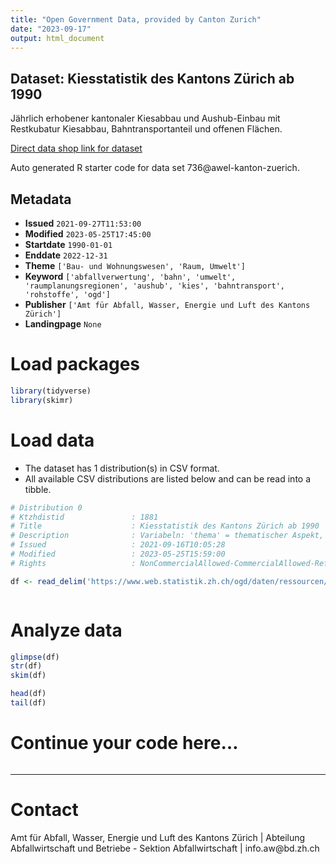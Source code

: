 ```yaml
---
title: "Open Government Data, provided by Canton Zurich"
date: "2023-09-17"
output: html_document
---
```


## Dataset: Kiesstatistik des Kantons Zürich ab 1990

Jährlich erhobener kantonaler Kiesabbau und Aushub-Einbau mit Restkubatur Kiesabbau, Bahntransportanteil und offenen Flächen.

[Direct data shop link for dataset](https://www.zh.ch/de/politik-staat/opendata.zhweb-noredirect.zhweb-cache.html#/datasets/736@awel-kanton-zuerich)

Auto generated R starter code for data set 736@awel-kanton-zuerich.

## Metadata

- **Issued** `2021-09-27T11:53:00`
- **Modified** `2023-05-25T17:45:00`
- **Startdate** `1990-01-01`
- **Enddate** `2022-12-31`
- **Theme** `['Bau- und Wohnungswesen', 'Raum, Umwelt']`
- **Keyword** `['abfallverwertung', 'bahn', 'umwelt', 'raumplanungsregionen', 'aushub', 'kies', 'bahntransport', 'rohstoffe', 'ogd']`
- **Publisher** `['Amt für Abfall, Wasser, Energie und Luft des Kantons Zürich']`
- **Landingpage** `None`


# Load packages

```r

library(tidyverse)
library(skimr)

```

# Load data

-   The dataset has 1 distribution(s) in CSV format.
-   All available CSV distributions are listed below and can be read into a tibble.

```r

# Distribution 0
# Ktzhdistid               : 1881
# Title                    : Kiesstatistik des Kantons Zürich ab 1990
# Description              : Variabeln: 'thema' = thematischer Aspekt, 'indikator' = erhobene Variable , 'einheit' = Masseinheit, 'region' = räumliche Einheit, 'jahr' = Jahr, 'wert' = Wert.
# Issued                   : 2021-09-16T10:05:28
# Modified                 : 2023-05-25T15:59:00
# Rights                   : NonCommercialAllowed-CommercialAllowed-ReferenceRequired

df <- read_delim('https://www.web.statistik.zh.ch/ogd/daten/ressourcen/KTZH_00000736_00001881.csv')



```

# Analyze data

```r

glimpse(df)
str(df)
skim(df)

head(df)
tail(df)

```

# Continue your code here...

```r

```

------------------------------------------------------------------------

# Contact

Amt für Abfall, Wasser, Energie und Luft des Kantons Zürich | Abteilung Abfallwirtschaft und Betriebe - Sektion Abfallwirtschaft | info.aw@bd.zh.ch
